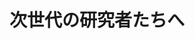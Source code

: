 ﻿---
title: "次世代の研究者たちへ"
category: "生命理工学院"
vol: "44"
interviewee: "石川 智久 "
url: ""
tags: []
pdf: "44-1.pdf"
career: ""
preface: "近年の科学技術の発展により、従来までのように専門分野に特化しただけの人材では物足りなくなってきています。今の時代に求められている研究者の姿を明らかにします。"
---
